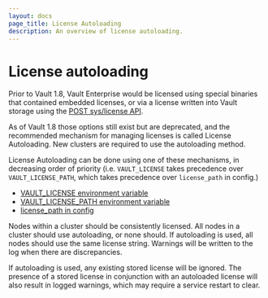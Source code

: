 ```yaml
---
layout: docs
page_title: License Autoloading
description: An overview of license autoloading.
---
```


# License autoloading

Prior to Vault 1.8, Vault Enterprise would be licensed using special binaries
that contained embedded licenses, or via a license written into Vault storage
using the [POST sys/license API](/api-docs/system/license#install-license).

As of Vault 1.8 those options still exist but are deprecated, and the recommended
mechanism for managing licenses is called License Autoloading. New clusters are
required to use the autoloading method.

License Autoloading can be done using one of these mechanisms, in decreasing order
of priority (i.e. `VAULT_LICENSE` takes precedence over `VAULT_LICENSE_PATH`, which
takes precedence over `license_path` in config.)

- [VAULT_LICENSE environment variable](/docs/commands#vault_license)
- [VAULT_LICENSE_PATH environment variable](/docs/commands#vault_license_path)
- [license_path in config](/docs/configuration#license_path)

Nodes within a cluster should be consistently licensed. All nodes in a cluster
should use autoloading, or none should. If autoloading is used, all nodes should
use the same license string. Warnings will be written to the log when there
are discrepancies.

If autoloading is used, any existing stored license will be ignored. The presence
of a stored license in conjunction with an autoloaded license will also result in
logged warnings, which may require a service restart to clear.
